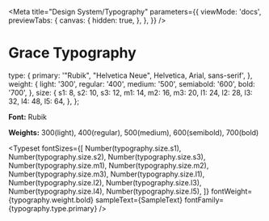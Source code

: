 
<Meta
  title="Design System/Typography"
  parameters={{
    viewMode: 'docs',
    previewTabs: {
      canvas: {
        hidden: true,
      },
    },
  }}
/>

# Grace Typography

  type: {
    primary: '"Rubik", "Helvetica Neue", Helvetica, Arial, sans-serif',
  },
  weight: {
    light: '300',
    regular: '400',
    medium: '500',
    semiabold: '600',
    bold: '700',
  },
  size: {
    s1: 8,
    s2: 10,
    s3: 12,
    m1: 14,
    m2: 16,
    m3: 20,
    l1: 24,
    l2: 28,
    l3: 32,
    l4: 48,
    l5: 64,
  },
};


**Font:** Rubik

**Weights:** 300(light), 400(regular), 500(medium), 600(semibold), 700(bold)

<Typeset
  fontSizes={[
    Number(typography.size.s1),
    Number(typography.size.s2),
    Number(typography.size.s3),
    Number(typography.size.m1),
    Number(typography.size.m2),
    Number(typography.size.m3),
    Number(typography.size.l1),
    Number(typography.size.l2),
    Number(typography.size.l3),
    Number(typography.size.l4),
    Number(typography.size.l5),
  ]}
  fontWeight={typography.weight.bold}
  sampleText={SampleText}
  fontFamily={typography.type.primary}
/>